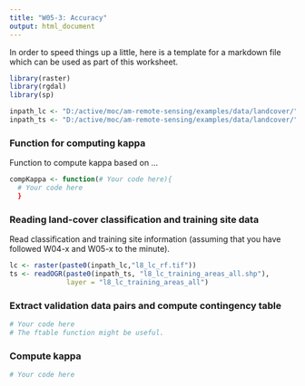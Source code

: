 ```yaml
---
title: "W05-3: Accuracy"
output: html_document
---
```


In order to speed things up a little, here is a template for a markdown file
which can be used as part of this worksheet.

```r
library(raster)
library(rgdal)
library(sp)

inpath_lc <- "D:/active/moc/am-remote-sensing/examples/data/landcover/"
inpath_ts <- "D:/active/moc/am-remote-sensing/examples/data/landcover/"
```

### Function for computing kappa
Function to compute kappa based on ...
```r
compKappa <- function(# Your code here){
  # Your code here
  }
```

### Reading land-cover classification and training site data
Read classification and training site information (assuming that you have 
followed W04-x and W05-x to the minute).
```r
lc <- raster(paste0(inpath_lc,"l8_lc_rf.tif"))
ts <- readOGR(paste0(inpath_ts, "l8_lc_training_areas_all.shp"), 
              layer = "l8_lc_training_areas_all")
```

### Extract validation data pairs and compute contingency table
```r
# Your code here
# The ftable function might be useful.
```

### Compute kappa
```r
# Your code here
```
